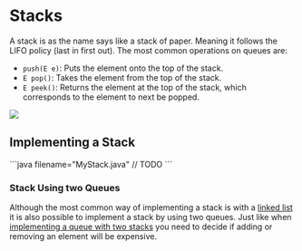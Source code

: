 
# Stacks

A stack is as the name says like a stack of paper. Meaning it follows the LIFO policy (last in first out). The most common operations on queues are:

- `push(E e)`: Puts the element onto the top of the stack.
- `E pop()`: Takes the element from the top of the stack.
- `E peek()`: Returns the element at the top of the stack, which corresponds to the element to next be popped.

<Image
    src="/cs/algdStack.png"
    caption="Visualization of a stack."
    width={750}
/>

## Implementing a Stack

<Callout type="todo">
```java filename="MyStack.java"
// TODO
```
</Callout>

### Stack Using two Queues

Although the most common way of implementing a stack is with a [linked list](./linkedLists) it is also possible to implement a stack by using two queues. Just like when [implementing a queue with two stacks](./queues#queue-using-two-stacks) you need to decide if adding or removing an element will be expensive.
